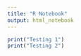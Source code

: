 ```yaml
---
title: "R Notebook"
output: html_notebook
---
```


```r
print("Testing 1")
print("Testing 2")
```

